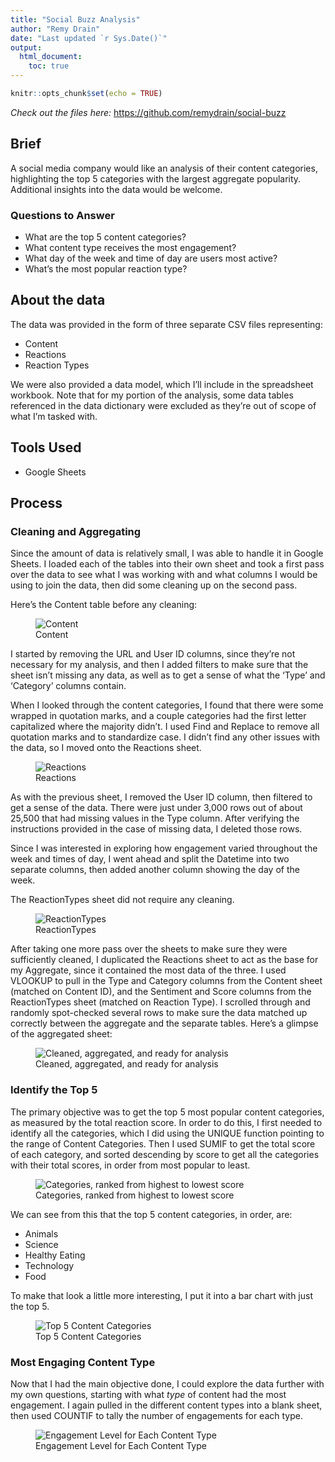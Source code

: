 ```yaml
---
title: "Social Buzz Analysis"
author: "Remy Drain"
date: "Last updated `r Sys.Date()`"
output: 
  html_document:
    toc: true
---
```


```r
knitr::opts_chunk$set(echo = TRUE)
```
*Check out the files here:* <https://github.com/remydrain/social-buzz>

## Brief
A social media company would like an analysis of their content categories, highlighting the top 5 categories with the largest aggregate popularity. Additional insights into the data would be welcome.

### Questions to Answer
* What are the top 5 content categories?
* What content type receives the most engagement?
* What day of the week and time of day are users most active?
* What's the most popular reaction type?

## About the data
The data was provided in the form of three separate CSV files representing:

* Content
* Reactions
* Reaction Types

We were also provided a data model, which I'll include in the spreadsheet workbook. Note that for my portion of the analysis, some data tables referenced in the data dictionary were excluded as they're out of scope of what I'm tasked with.

## Tools Used
* Google Sheets

## Process
### Cleaning and Aggregating
Since the amount of data is relatively small, I was able to handle it in Google Sheets. I loaded each of the tables into their own sheet and took a first pass over the data to see what I was working with and what columns I would be using to join the data, then did some cleaning up on the second pass.

Here's the Content table before any cleaning:

![Content](images/01-clean-content.jpg)

I started by removing the URL and User ID columns, since they're not necessary for my analysis, and then I added filters to make sure that the sheet isn't missing any data, as well as to get a sense of what the 'Type' and 'Category' columns contain.

When I looked through the content categories, I found that there were some wrapped in quotation marks, and a couple categories had the first letter capitalized where the majority didn't. I used Find and Replace to remove all quotation marks and to standardize case. I didn't find any other issues with the data, so I moved onto the Reactions sheet.

![Reactions](images/02-clean-reactions.jpg)

As with the previous sheet, I removed the User ID column, then filtered to get a sense of the data. There were just under 3,000 rows out of about 25,500 that had missing values in the Type column. After verifying the instructions provided in the case of missing data, I deleted those rows.

Since I was interested in exploring how engagement varied throughout the week and times of day, I went ahead and split the Datetime into two separate columns, then added another column showing the day of the week.

The ReactionTypes sheet did not require any cleaning.

![ReactionTypes](images/03-clean-reactiontypes.jpg)

After taking one more pass over the sheets to make sure they were sufficiently cleaned, I duplicated the Reactions sheet to act as the base for my Aggregate, since it contained the most data of the three. I used VLOOKUP to pull in the Type and Category columns from the Content sheet (matched on Content ID), and the Sentiment and Score columns from the ReactionTypes sheet (matched on Reaction Type). I scrolled through and randomly spot-checked several rows to make sure the data matched up correctly between the aggregate and the separate tables. Here's a glimpse of the aggregated sheet:

![Cleaned, aggregated, and ready for analysis](images/04-clean-agg.jpg)

### Identify the Top 5
The primary objective was to get the top 5 most popular content categories, as measured by the total reaction score. In order to do this, I first needed to identify all the categories, which I did using the UNIQUE function pointing to the range of Content Categories. Then I used SUMIF to get the total score of each category, and sorted descending by score to get all the categories with their total scores, in order from most popular to least.

![Categories, ranked from highest to lowest score](images/05-ranked-categories.jpg)

We can see from this that the top 5 content categories, in order, are:

* Animals
* Science
* Healthy Eating
* Technology
* Food

To make that look a little more interesting, I put it into a bar chart with just the top 5.

![Top 5 Content Categories](images/06-top5.svg)

### Most Engaging Content Type
Now that I had the main objective done, I could explore the data further with my own questions, starting with what *type* of content had the most engagement. I again pulled in the different content types into a blank sheet, then used COUNTIF to tally the number of engagements for each type.

![Engagement Level for Each Content Type](images/07-content-type-engagement.svg)



















